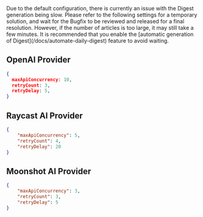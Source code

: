 
<Callout type="warning">
    Due to the default configuration, there is currently an issue with the
    Digest generation being slow. Please refer to the following settings for a
    temporary solution, and wait for the Bugfix to be reviewed and released for
    a final resolution. However, if the number of articles is too large, it may
    still take a few minutes. It is recommended that you enable the [automatic
    generation of Digest](/docs/automate-daily-digest) feature to avoid waiting.
</Callout>

## OpenAI Provider

```json
{
  maxApiConcurrency: 10,
  retryCount: 3,
  retryDelay: 5,
}
```

## Raycast AI Provider

```json
{
    "maxApiConcurrency": 5,
    "retryCount": 4,
    "retryDelay": 20
}
```

## Moonshot AI Provider

```json
{
    "maxApiConcurrency": 3,
    "retryCount": 3,
    "retryDelay": 5
}
```
